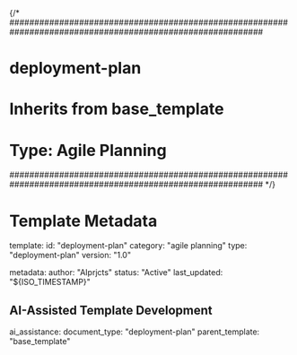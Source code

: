 {/* 
###########################################################################################################
# deployment-plan
# Inherits from base_template
# Type: Agile Planning
###########################################################################################################
*/}

# Template Metadata
template:
  id: "deployment-plan"
  category: "agile planning"
  type: "deployment-plan"
  version: "1.0"

metadata:
  author: "AIprjcts"
  status: "Active"
  last_updated: "${ISO_TIMESTAMP}"

## AI-Assisted Template Development
ai_assistance:
  document_type: "deployment-plan"
  parent_template: "base_template"
